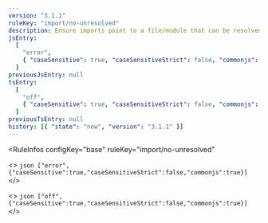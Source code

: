 ```yaml
---
version: "3.1.1"
ruleKey: "import/no-unresolved"
description: Ensure imports point to a file/module that can be resolved
jsEntry:
  [
    "error",
    { "caseSensitive": true, "caseSensitiveStrict": false, "commonjs": true },
  ]
previousJsEntry: null
tsEntry:
  [
    "off",
    { "caseSensitive": true, "caseSensitiveStrict": false, "commonjs": true },
  ]
previousTsEntry: null
history: [{ "state": "new", "version": "3.1.1" }]
---
```


<RuleInfos 
  configKey="base" 
  ruleKey="import/no-unresolved" 
>
  <>
    ```json
    ["error",{"caseSensitive":true,"caseSensitiveStrict":false,"commonjs":true}]
    ```
  </>

  <>
    ```json
    ["off",{"caseSensitive":true,"caseSensitiveStrict":false,"commonjs":true}]
    ```
  </>
</RuleInfos>
